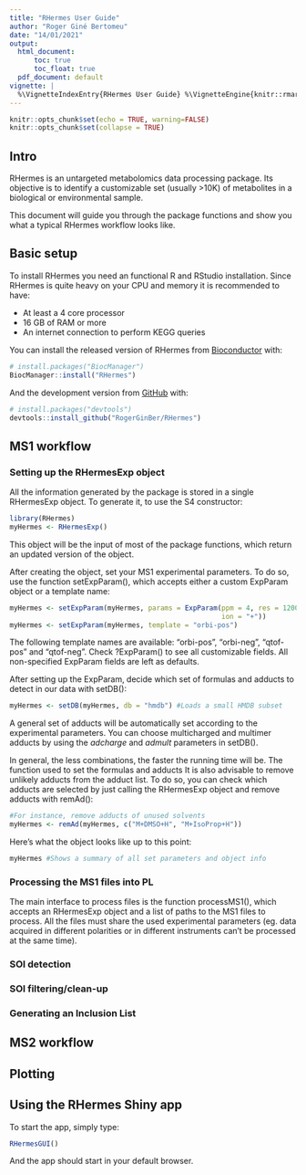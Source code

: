 ---
title: "RHermes User Guide"
author: "Roger Giné Bertomeu"
date: "14/01/2021"
output:
  html_document:
      toc: true
      toc_float: true
  pdf_document: default
vignette: |
  %\VignetteIndexEntry{RHermes User Guide} %\VignetteEngine{knitr::rmarkdown}
---

```{r setup, include=FALSE}
knitr::opts_chunk$set(echo = TRUE, warning=FALSE)
knitr::opts_chunk$set(collapse = TRUE)
```

## Intro
RHermes is an untargeted metabolomics data processing package. Its objective
is to identify a customizable set (usually >10K) of metabolites in a biological
or environmental sample.

This document will guide you through the package functions and show you what a
typical RHermes workflow looks like.

## Basic setup
To install RHermes you need an functional R and RStudio installation. 
Since RHermes is quite heavy on your CPU and memory it is recommended to have:

 - At least a 4 core processor
 - 16 GB of RAM or more
 - An internet connection to perform KEGG queries

You can install the released version of RHermes from 
[Bioconductor](https://bioconductor.org/) with:

``` r
# install.packages("BiocManager")
BiocManager::install("RHermes")
```

And the development version from [GitHub](https://github.com/) with:

``` r
# install.packages("devtools")
devtools::install_github("RogerGinBer/RHermes")
```

## MS1 workflow
### Setting up the RHermesExp object
All the information generated by the package is stored in a single 
RHermesExp object.
To generate it,  to use the S4 constructor:
```{r, message=FALSE}
library(RHermes)
myHermes <- RHermesExp()
```
This object will be the input of most of the package functions, which return an
updated version of the object.

After creating the object, set your MS1 experimental parameters. To do so, use
the function setExpParam(), which accepts either a custom ExpParam object or a
template name:
```{r}
myHermes <- setExpParam(myHermes, params = ExpParam(ppm = 4, res = 120000,
                                                    ion = "+"))
myHermes <- setExpParam(myHermes, template = "orbi-pos")
```
The following template names are available: "orbi-pos", "orbi-neg", 
"qtof-pos" and "qtof-neg". Check ?ExpParam() to see all customizable fields.
All non-specified ExpParam fields are left as defaults.

After setting up the ExpParam, decide which set of formulas and adducts to
detect in our data with setDB(): 
```{r}
myHermes <- setDB(myHermes, db = "hmdb") #Loads a small HMDB subset
```
A general set of adducts will be automatically set according to the experimental
parameters. You can choose multicharged and multimer adducts by using the
*adcharge* and *admult* parameters in setDB().

In general, the less combinations, the faster the 
running time will be. The function used to set the formulas and adducts 
It is also advisable to remove unlikely adducts from the adduct list.
To do so, you can check which adducts are selected by just calling
the RHermesExp object and remove adducts with remAd():
```{r}
#For instance, remove adducts of unused solvents
myHermes <- remAd(myHermes, c("M+DMSO+H", "M+IsoProp+H")) 
```

Here's what the object looks like up to this point:
```{r}
myHermes #Shows a summary of all set parameters and object info
```

### Processing the MS1 files into PL
The main interface to process files is the function processMS1(), which accepts
an RHermesExp object and a list of paths to the MS1 files to process. All the
files must share the used experimental parameters (eg. data acquired in
different polarities or in different instruments can't be processed at the
same time).


### SOI detection

### SOI filtering/clean-up

### Generating an Inclusion List

## MS2 workflow

## Plotting

## Using the RHermes Shiny app
To start the app, simply type:
```{r, eval=FALSE}
RHermesGUI()
```
And the app should start in your default browser.


